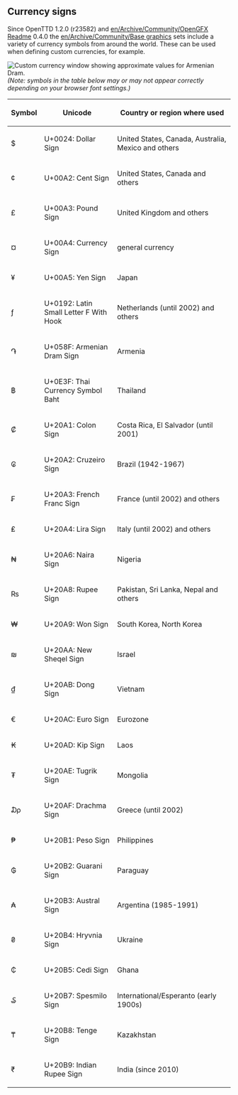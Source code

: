 == Currency signs ==
Since OpenTTD 1.2.0 (r23582) and [[en/Archive/Community/OpenGFX Readme]] 0.4.0 the [[en/Archive/Community/Base graphics]] sets include a variety of currency symbols from around the world. These can be used when defining custom currencies, for example.

[[File:en/Archive/Community/Custom currency.png|frame|right|Custom currency window showing approximate values for Armenian Dram.]]
''(Note: symbols in the table below may or may not appear correctly depending on your browser font settings.)''
{| {{en/Wikitable}}
|- style="background:#efefef"
! Symbol
! Unicode
! Country or region where used
|-
| $ || U+0024: Dollar Sign || United States, Canada, Australia, Mexico and others
|-
| ¢ || U+00A2: Cent Sign || United States, Canada and others
|-
| £ || U+00A3: Pound Sign || United Kingdom and others
|-
| ¤ || U+00A4: Currency Sign || general currency
|-
| ¥ || U+00A5: Yen Sign || Japan
|-
| ƒ || U+0192: Latin Small Letter F With Hook || Netherlands (until 2002) and others
|-
| ֏ || U+058F: Armenian Dram Sign || Armenia
|-
| ฿ || U+0E3F: Thai Currency Symbol Baht || Thailand
|-
| ₡ || U+20A1: Colon Sign || Costa Rica, El Salvador (until 2001)
|-
| ₢ || U+20A2: Cruzeiro Sign || Brazil (1942-1967)
|-
| ₣ || U+20A3: French Franc Sign || France (until 2002) and others
|-
| ₤ || U+20A4: Lira Sign || Italy (until 2002) and others
|-
| ₦ || U+20A6: Naira Sign || Nigeria
|-
| ₨ || U+20A8: Rupee Sign || Pakistan, Sri Lanka, Nepal and others
|-
| ₩ || U+20A9: Won Sign || South Korea, North Korea
|-
| ₪ || U+20AA: New Sheqel Sign || Israel
|-
| ₫ || U+20AB: Dong Sign || Vietnam
|-
| € || U+20AC: Euro Sign || Eurozone
|-
| ₭ || U+20AD: Kip Sign || Laos
|-
| ₮ || U+20AE: Tugrik Sign || Mongolia
|-
| ₯ || U+20AF: Drachma Sign || Greece (until 2002)
|-
| ₱ || U+20B1: Peso Sign || Philippines
|-
| ₲ || U+20B2: Guarani Sign || Paraguay
|-
| ₳ || U+20B3: Austral Sign || Argentina (1985-1991)
|-
| ₴ || U+20B4: Hryvnia Sign || Ukraine
|-
| ₵ || U+20B5: Cedi Sign || Ghana
|-
| ₷ || U+20B7: Spesmilo Sign || International/Esperanto (early 1900s)
|-
| ₸ || U+20B8: Tenge Sign || Kazakhstan
|-
| ₹ || U+20B9: Indian Rupee Sign || India (since 2010)
|}